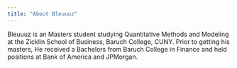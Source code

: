 ```yaml
---
title: "About Bleuuuz"
---
```


Bleuuuz is an Masters student studying Quantitative Methods and Modeling at the Zicklin School of Business, Baruch College, CUNY. Prior to getting his masters, He received a Bachelors from Baruch College in Finance and held positions at Bank of America and JPMorgan.
